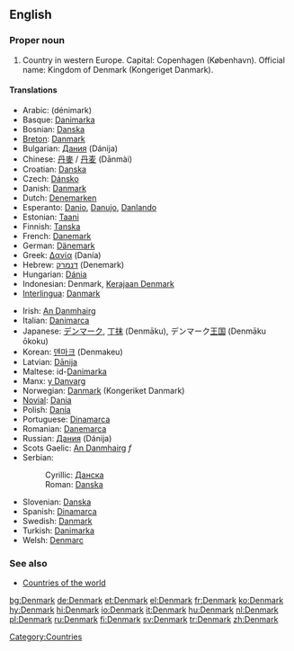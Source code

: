 {{wikipedia}}
==English==
===Proper noun===
{{en-proper noun}}

# Country in western Europe. Capital: Copenhagen (København). Official name: Kingdom of Denmark (Kongeriget Danmark).

====Translations====
{{top}}
*Arabic: {{ARchar|[[دانمارك]]}} (dénimark)
*Basque: [[Danimarka]]
*Bosnian: [[Danska#Bosnian|Danska]] {{f}}
*[[Breton]]: [[Danmark]]
*Bulgarian: [[Дания]] (Dánija) {{f}}
*Chinese: [[丹麥]] / [[丹麦]] (Dānmài)
*Croatian: [[Danska#Croatian|Danska]] {{f}}
*Czech: [[Dánsko]]
*Danish: [[Danmark]]
*Dutch: [[Denemarken]]
*Esperanto: [[Danio]], [[Danujo]], [[Danlando]]
*Estonian: [[Taani]]
*Finnish: [[Tanska]]
*French: [[Danemark]] {{m}}
*German: [[Dänemark]]
*Greek: [[Δανία]] (Danía) {{f}}
*Hebrew: [[דנמרק]] (Denemark)
*Hungarian: [[Dánia]]
*Indonesian: Denmark, [[Kerajaan Denmark]]
*[[Interlingua]]: [[Danmark]]
{{mid}}
*Irish: [[An Danmhairg]] {{f}}
*Italian: [[Danimarca]]
*Japanese: [[デンマーク]], [[丁抹]] (Denmāku), デンマーク[[王国]] (Denmāku ōkoku)
*Korean: [[덴마크]] (Denmakeu)
*Latvian: [[Dānija]] {{f}}
*Maltese: id-[[Danimarka]]
*Manx: [[y Danvarg]]
*Norwegian: [[Danmark]] (Kongeriket Danmark)
*[[Novial]]: [[Dania]]
*Polish: [[Dania]] {{f}}
*Portuguese: [[Dinamarca]] {{f}}
*Romanian: [[Danemarca]] {{f}}
*Russian: [[Дания]] (Dánija) {{f}}
*Scots Gaelic: [[An Danmhairg]] ''f''
*Serbian:
*:Cyrillic: [[Данска#Serbian|Данска]] {{f}}
*:Roman: [[Danska#Serbian|Danska]] {{f}}
*Slovenian: [[Danska#Slovene|Danska]] {{f}}
*Spanish: [[Dinamarca]] {{f}}
*Swedish: [[Danmark]]
*Turkish: [[Danimarka]]
*Welsh: [[Denmarc]] {{f}}
{{bottom}}

===See also===
*[[Countries of the world]]

[[Category:Countries]]

[[bg:Denmark]]
[[de:Denmark]]
[[et:Denmark]]
[[el:Denmark]]
[[fr:Denmark]]
[[ko:Denmark]]
[[hy:Denmark]]
[[hi:Denmark]]
[[io:Denmark]]
[[it:Denmark]]
[[hu:Denmark]]
[[nl:Denmark]]
[[pl:Denmark]]
[[ru:Denmark]]
[[fi:Denmark]]
[[sv:Denmark]]
[[tr:Denmark]]
[[zh:Denmark]]